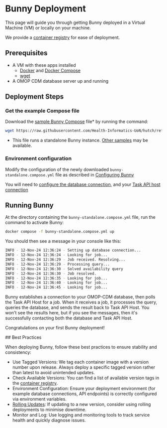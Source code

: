 
# Bunny Deployment

This page will guide you through getting Bunny deployed in a Virtual Machine (VM) or locally on your machine.

<Callout emoji="🐇">We provide a [container registry](https://github.com/Health-Informatics-UoN/hutch-bunny/pkgs/container/hutch%2Fbunny) for ease of deployment.</Callout>

## Prerequisites

- A VM with these apps installed
  - [Docker](https://knowledgebase.aridhia.io/workspaces/analysing-data/virtual-machines/installing-software-on-virtual-machines/installing-docker-on-your-virtual-machine) and [Docker Compose](https://docs.docker.com/compose/install/)
  - [wget](https://phoenixnap.com/kb/wget-command-with-examples#:~:text=wget%20is%20a%20free%20GNU,this%20tutorial%20uses%20Ubuntu%2022.04)
- A OMOP CDM database server up and running


## Deployment Steps

<Steps>

### Get the example Compose file

Download the [sample Bunny Compose](https://raw.githubusercontent.com/Health-Informatics-UoN/hutch/refs/heads/main/samples/Bunny/bunny-standalone.compose.yml) file* by running the command:

```bash copy
wget https://raw.githubusercontent.com/Health-Informatics-UoN/hutch/refs/heads/main/samples/Bunny/bunny-standalone.compose.yml
```

* This file runs a standalone Bunny instance. [Other samples](https://github.com/Health-Informatics-UoN/hutch/tree/main/samples/Bunny) may be available.

### Environment configuration

Modify the configuration of the newly downloaded `bunny-standalone.compose.yml` file as described in [Configuring Bunny](/bunny/config)

You will need to [configure the database connection](/bunny/config#database), and your [Task API host connection](/bunny/config#task)

## Running Bunny

At the directory containing the `bunny-standalone.compose.yml` file, run the command to activate Bunny:

```bash copy
docker compose -f bunny-standalone.compose.yml up
```

You should then see a message in your console like this:

```bash
INFO - 12-Nov-24 12:36:24 - Setting up database connection...
INFO - 12-Nov-24 12:36:24 - Looking for job...
INFO - 12-Nov-24 12:36:29 - Job received. Resolving...
INFO - 12-Nov-24 12:36:29 - Processing query...
INFO - 12-Nov-24 12:36:30 - Solved availability query
INFO - 12-Nov-24 12:36:30 - Job resolved.
INFO - 12-Nov-24 12:36:35 - Looking for job...
INFO - 12-Nov-24 12:36:40 - Looking for job...
INFO - 12-Nov-24 12:36:45 - Looking for job...
```

Bunny establishes a connection to your OMOP-CDM database, then polls the Task API Host for a job.
When it receives a job, it processes the query, queries the database, and sends the result back to Task API Host.
You won't see the results here, but if you see the messages, then it's successfully contacting both the database and Task API Host.

<Callout emoji="🎉">Congratulations on your first Bunny deployment!</Callout>

</Steps>
## Best Practices

When deploying Bunny, follow these best practices to ensure stability and consistency:

- Use Tagged Versions: We tag each container image with a version number upon release. Always deploy a specific tagged version rather than latest to avoid unintended updates.
- Check Available Versions: You can find a list of available version tags in the [container registry](https://github.com/Health-Informatics-UoN/hutch-bunny/pkgs/container/hutch%2Fbunny).
- Environment Configuration: Ensure your deployment environment (for example database connections, API endpoints) is correctly configured via environment variables.
- [Rolling Updates](how_to/update): If updating to a new version, consider using rolling deployments to minimise downtime.
- Monitor and Log: Use logging and monitoring tools to track service health and quickly diagnose issues.
